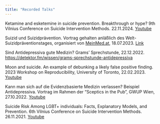 ```yaml
---
title: "Recorded Talks"
---
```


Ketamine and esketemine in suicide prevention. Breakthrough or hype? 9th Vilnius Conference on Suicide Intervention Methods. 22.11.2024. [Youtube](https://www.youtube.com/watch?v=CSbjF8aVGgA)

Suizid und Suizidprävention. Vortrag gehalten anläßlich des Welt-Suizidpräventionstages, organisiert von [MeinMed.at](https://www.meinmed.at/), 18.07.2023. [Link](https://www.facebook.com/meinmed.at/videos/in-diesem-informativen-webinar-wirst-du-von-dr-med-martin-pl%C3%B6derl-wichtige-infor/632660632352577/)

Sind Antidepressiva gute Medizin? Grams' Sprechstunde, 22.12.2022. <https://detektor.fm/wissen/grams-sprechstunde-antidepressiva>

Moon and suicide. An example of debunking a likely false positive finding. 2023 Workshop on Reproducibility, University of Toronto, 22.02.2023. [Youtube](https://www.youtube.com/watch?v=L3rjh6aH7xg)

Kann man sich auf die Evidenzbasierte Medizin verlassen? Beispiel Antidepressiva. Vortrag im Rahmen der "Sceptics in the Pub", GWUP Wien, 27.10.2022. [Youtube](https://www.youtube.com/watch?v=IZ9vyEv2Piw)

Suicide Risk Among LGBT+ individuals: Facts, Explanatory Models, and Prevention. 6th Vilnius Conference on Suicide Intervention Methods. 26.11.2021. [Youtube](https://www.youtube.com/watch?app=desktop&v=bV19PPKZctw)
